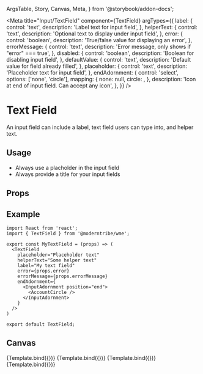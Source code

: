   ArgsTable,
  Story,
  Canvas,
  Meta,
} from '@storybook/addon-docs';

<Meta
  title="Input/TextField"
  component={TextField}
  argTypes={{
    label: {
      control: 'text',
      description: 'Label text for input field',
    },
    helperText: {
      control: 'text',
      description: 'Optional text to display under input field',
    },
    error: {
      control: 'boolean',
      description: 'True/false value for displaying an error',
    },
    errorMessage: {
      control: 'text',
      description: 'Error message, only shows if "error" === true',
    },
    disabled: {
      control: 'boolean',
      description: 'Boolean for disabling input field',
    },
    defaultValue: {
      control: 'text',
      description: 'Default value for field already filled',
    },
    placeholder: {
      control: 'text',
      description: 'Placeholder text for input field',
    },
    endAdornment: {
      control: 'select',
      options: ['none', 'circle'],
      mapping: {
        none: null,
        circle: <InputAdornment position="end"><AccountCircle /></InputAdornment>,
      },
      description: 'Icon at end of input field. Can accept any icon',
    },
  }}
/>


# Text Field
An input field can include a label, text field users can type into, and helper text.

## Usage
- Always use a placholder in the input field
- Always provide a title for your input fields

## Props
<ArgsTable story="." />

## Example
```
import React from 'react';
import { TextField } from '@moderntribe/wme';

export const MyTextField = (props) => (
  <TextField
    placeholder="Placeholder text"
    helperText="Some helper text"
    label="My text field"
    error={props.error}
    errorMessage={props.errorMessage}
    endAdornment={
      <InputAdornment position="end">
        <AccountCircle />
      </InputAdornment>
    }
  />
)

export default TextField;
```

## Canvas
<Canvas>
  <Story
    name="TextFieldBase"
    args={{
      placeholder: 'Weep; for not all tears are an evil.',
      label: 'Label Text',
      helperText: 'Helper Text lorem ipsum dolors et amit sectur.',
    }}
  >
    {Template.bind({})}
  </Story>
  <Story
    name="TextFieldFilled"
    args={{
      defaultValue: 'Weep; for not all tears are an evil.',
    }}
  >
    {Template.bind({})}
  </Story>
  <Story
    name="TextFieldError"
    args={{
      error: true,
      defaultValue: 'Weep; for not all tears are an evil.',
    }}
  >
    {Template.bind({})}
  </Story>
  <Story
    name="TextFieldDisabled"
    args={{
      disabled: true,
      defaultValue: 'Weep; for not all tears are an evil.',
    }}
  >
    {Template.bind({})}
  </Story>
</Canvas>
